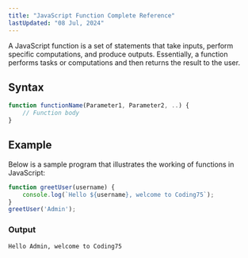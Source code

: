 ```yaml
---
title: "JavaScript Function Complete Reference"
lastUpdated: "08 Jul, 2024"
---
```


A JavaScript function is a set of statements that take inputs, perform specific computations, and produce outputs. Essentially, a function performs tasks or computations and then returns the result to the user.

## Syntax

```javascript
function functionName(Parameter1, Parameter2, ..) {
    // Function body
}
```

## Example
Below is a sample program that illustrates the working of functions in JavaScript:

```javascript
function greetUser(username) {
    console.log(`Hello ${username}, welcome to Coding75`);
}
greetUser('Admin');
```

### Output
```
Hello Admin, welcome to Coding75
